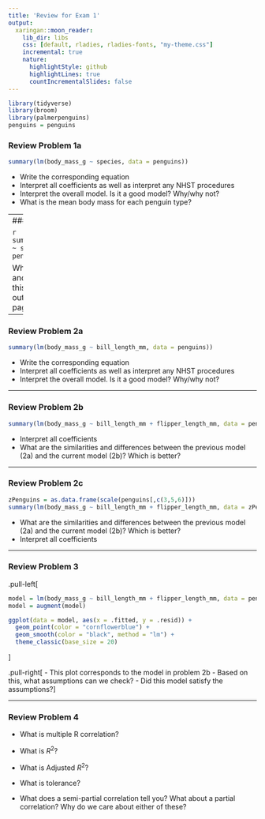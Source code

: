 ```yaml
---
title: 'Review for Exam 1'
output:
  xaringan::moon_reader:
    lib_dir: libs
    css: [default, rladies, rladies-fonts, "my-theme.css"]
    incremental: true
    nature:
      highlightStyle: github
      highlightLines: true
      countIncrementalSlides: false
---
```


```r
library(tidyverse)
library(broom)
library(palmerpenguins)
penguins = penguins
```

### Review Problem 1a

```r
summary(lm(body_mass_g ~ species, data = penguins))
```

- Write the corresponding equation
- Interpret all coefficients as well as interpret any NHST procedures
- Interpret the overall model. Is it a good model? Why/why not?
- What is the mean body mass for each penguin type? 

---
### Review Problem 1b

```r
summary(aov(body_mass_g ~ species, data = penguins))
```

What are the similarities and differences between this output and the output on the previous page?

---

### Review Problem 2a

```r
summary(lm(body_mass_g ~ bill_length_mm, data = penguins))
```

- Write the corresponding equation
- Interpret all coefficients as well as interpret any NHST procedures
- Interpret the overall model. Is it a good model? Why/why not?

---

### Review Problem 2b

```r
summary(lm(body_mass_g ~ bill_length_mm + flipper_length_mm, data = penguins))
```

- Interpret all coefficients
- What are the similarities and differences between the previous model (2a) and the current model (2b)? Which is better?

---

### Review Problem 2c

```r
zPenguins = as.data.frame(scale(penguins[,c(3,5,6)]))
summary(lm(body_mass_g ~ bill_length_mm + flipper_length_mm, data = zPenguins))
```

- What are the similarities and differences between the previous model (2a) and the current model (2b)? Which is better?
- Interpret all coefficients

---

### Review Problem 3

.pull-left[
```r
model = lm(body_mass_g ~ bill_length_mm + flipper_length_mm, data = penguins)
model = augment(model)

ggplot(data = model, aes(x = .fitted, y = .resid)) +
  geom_point(color = "cornflowerblue") +
  geom_smooth(color = "black", method = "lm") +
  theme_classic(base_size = 20)

```
]

.pull-right[
- This plot corresponds to the model in problem 2b
- Based on this, what assumptions can we check?
- Did this model satisfy the assumptions?
]

---

### Review Problem 4

- What is multiple R correlation?

- What is $R^2$?

- What is Adjusted $R^2$?

- What is tolerance?

- What does a semi-partial correlation tell you? What about a partial correlation?
Why do we care about either of these?



